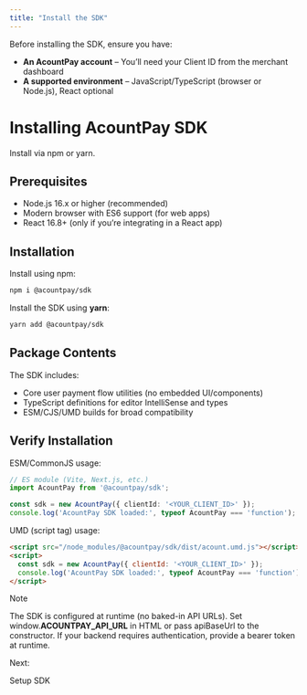 ```yaml
---
title: "Install the SDK"
---
```


Before installing the SDK, ensure you have:

- **An AcountPay account** – You’ll need your Client ID from the merchant dashboard
- **A supported environment** – JavaScript/TypeScript (browser or Node.js), React optional

# Installing AcountPay SDK

Install via npm or yarn.

## Prerequisites

- Node.js 16.x or higher (recommended)
- Modern browser with ES6 support (for web apps)
- React 16.8+ (only if you’re integrating in a React app)

## Installation

Install using npm:

```bash
npm i @acountpay/sdk
```




Install the SDK using **yarn**:

```bash
yarn add @acountpay/sdk
```

## Package Contents
The SDK includes:

- Core user payment flow utilities (no embedded UI/components)
- TypeScript definitions for editor IntelliSense and types
- ESM/CJS/UMD builds for broad compatibility

## Verify Installation
ESM/CommonJS usage:

```typescript
// ES module (Vite, Next.js, etc.)
import AcountPay from '@acountpay/sdk';

const sdk = new AcountPay({ clientId: '<YOUR_CLIENT_ID>' });
console.log('AcountPay SDK loaded:', typeof AcountPay === 'function'); // should be true
```

UMD (script tag) usage:

```html
<script src="/node_modules/@acountpay/sdk/dist/acount.umd.js"></script>
<script>
  const sdk = new AcountPay({ clientId: '<YOUR_CLIENT_ID>' });
  console.log('AcountPay SDK loaded:', typeof AcountPay === 'function'); // should be true
</script>
```

Note

The SDK is configured at runtime (no baked-in API URLs). Set window.__ACOUNTPAY_API_URL__ in HTML or pass apiBaseUrl to the constructor.
If your backend requires authentication, provide a bearer token at runtime.

Next:

Setup SDK

